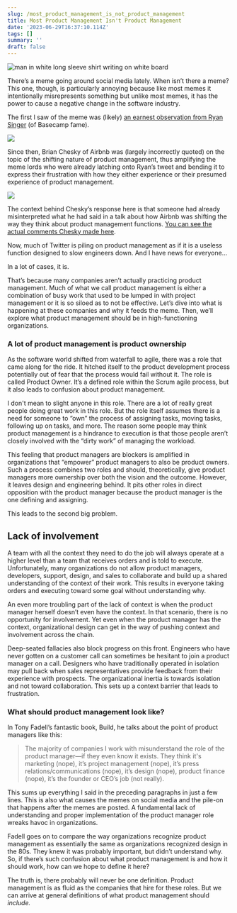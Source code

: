```yaml
---
slug: /most_product_management_is_not_product_management
title: Most Product Management Isn't Product Management
date: '2023-06-29T16:37:10.114Z'
tags: []
summary: ''
draft: false
---
```

![man in white long sleeve shirt writing on white board](https://images.unsplash.com/photo-1590402494610-2c378a9114c6?crop=entropy&cs=tinysrgb&fit=max&fm=jpg&ixid=M3wzMDAzMzh8MHwxfHNlYXJjaHwxNHx8dGFza3N8ZW58MHx8fHwxNjg3OTgxMzIxfDA&ixlib=rb-4.0.3&q=80&w=1080)

There’s a meme going around social media lately. When isn’t there a meme? This one, though, is particularly annoying because like most memes it intentionally misrepresents something but unlike most memes, it has the power to cause a negative change in the software industry.

The first I saw of the meme was (likely) [an earnest observation from Ryan Singer](https://twitter.com/rjs/status/1667875141026455558) (of Basecamp fame).

[![](https://substackcdn.com/image/fetch/w_1456,c_limit,f_auto,q_auto:good,fl_progressive:steep/https%3A%2F%2Fsubstack-post-media.s3.amazonaws.com%2Fpublic%2Fimages%2F31352d0b-148e-4cc3-b9d2-bf694af6a969_1184x586.png)](https://substackcdn.com/image/fetch/f_auto,q_auto:good,fl_progressive:steep/https%3A%2F%2Fsubstack-post-media.s3.amazonaws.com%2Fpublic%2Fimages%2F31352d0b-148e-4cc3-b9d2-bf694af6a969_1184x586.png)

Since then, Brian Chesky of Airbnb was (largely incorrectly quoted) on the topic of the shifting nature of product management, thus amplifying the meme lords who were already latching onto Ryan’s tweet and bending it to express their frustration with how they either experience or their presumed experience of product management.

[![](https://substackcdn.com/image/fetch/w_1456,c_limit,f_auto,q_auto:good,fl_progressive:steep/https%3A%2F%2Fsubstack-post-media.s3.amazonaws.com%2Fpublic%2Fimages%2Fceabda62-d22f-456b-9ea9-d7e81683073b_1190x442.png)](https://substackcdn.com/image/fetch/f_auto,q_auto:good,fl_progressive:steep/https%3A%2F%2Fsubstack-post-media.s3.amazonaws.com%2Fpublic%2Fimages%2Fceabda62-d22f-456b-9ea9-d7e81683073b_1190x442.png)

The context behind Chesky’s response here is that someone had already misinterpreted what he had said in a talk about how Airbnb was shifting the way they think about product management functions. [You can see the actual comments Chesky made here](https://twitter.com/pitdesi/status/1672318211357048832).

Now, much of Twitter is piling on product management as if it is a useless function designed to slow engineers down. And I have news for everyone…

In a lot of cases, it is.

That’s because many companies aren’t actually practicing product management. Much of what we call product management is either a combination of busy work that used to be lumped in with project management or it is so siloed as to not be effective. Let’s dive into what is happening at these companies and why it feeds the meme. Then, we’ll explore what product management should be in high-functioning organizations.

### A lot of product management is product ownership

As the software world shifted from waterfall to agile, there was a role that came along for the ride. It hitched itself to the product development process potentially out of fear that the process would fail without it. The role is called Product Owner. It’s a defined role within the Scrum agile process, but it also leads to confusion about product management.

I don't mean to slight anyone in this role. There are a lot of really great people doing great work in this role. But the role itself assumes there is a need for someone to “own” the process of assigning tasks, moving tasks, following up on tasks, and more. The reason some people may think product management is a hindrance to execution is that those people aren’t closely involved with the “dirty work” of managing the workload.

This feeling that product managers are blockers is amplified in organizations that “empower” product managers to also be product owners. Such a process combines two roles and should, theoretically, give product managers more ownership over both the vision and the outcome. However, it leaves design and engineering behind. It pits other roles in direct opposition with the product manager because the product manager is the one defining and assigning.

This leads to the second big problem.

## Lack of involvement

A team with all the context they need to do the job will always operate at a higher level than a team that receives orders and is told to execute. Unfortunately, many organizations do not allow product managers, developers, support, design, and sales to collaborate and build up a shared understanding of the context of their work. This results in everyone taking orders and executing toward some goal without understanding why.

An even more troubling part of the lack of context is when the product manager herself doesn’t even have the context. In that scenario, there is no opportunity for involvement. Yet even when the product manager has the context, organizational design can get in the way of pushing context and involvement across the chain.

Deep-seated fallacies also block progress on this front. Engineers who have never gotten on a customer call can sometimes be hesitant to join a product manager on a call. Designers who have traditionally operated in isolation may pull back when sales representatives provide feedback from their experience with prospects. The organizational inertia is towards isolation and not toward collaboration. This sets up a context barrier that leads to frustration.

### What should product management look like?

In Tony Fadell’s fantastic book, Build, he talks about the point of product managers like this:

> The majority of companies I work with misunderstand the role of the product manager—if they even know it exists. They think it's marketing (nope), it’s project management (nope), it’s press relations/communications (nope), it’s design (nope), product finance (nope), it’s the founder or CEO’s job (not really).

This sums up everything I said in the preceding paragraphs in just a few lines. This is also what causes the memes on social media and the pile-on that happens after the memes are posted. A fundamental lack of understanding and proper implementation of the product manager role wreaks havoc in organizations.

Fadell goes on to compare the way organizations recognize product management as essentially the same as organizations recognized design in the 80s. They knew it was probably important, but didn’t understand why. So, if there’s such confusion about what product management is and how it should work, how can we hope to define it here?

The truth is, there probably will never be one definition. Product management is as fluid as the companies that hire for these roles. But we can arrive at general definitions of what product management should _include._
